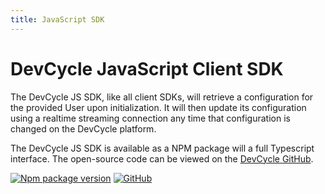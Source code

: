 ```yaml
---
title: JavaScript SDK
---
```



# DevCycle JavaScript Client SDK

The DevCycle JS SDK, like all client SDKs, will retrieve a configuration for the provided User upon initialization. It
will then update its configuration using a realtime streaming connection any time that configuration is changed on the
DevCycle platform.

<CustomDocCardList items={useCurrentSidebarCategory().items} columnWidth={4} />

The DevCycle JS SDK is available as a NPM package will a full Typescript interface. The open-source code can be viewed
on the [DevCycle GitHub](https://github.com/DevCycleHQ/js-sdks/tree/main/sdk/js).

[![Npm package version](https://badgen.net/npm/v/@devcycle/js-client-sdk)](https://www.npmjs.com/package/@devcycle/js-client-sdk)
[![GitHub](https://img.shields.io/github/stars/devcyclehq/js-sdks.svg?style=social&label=Star&maxAge=2592000)](https://github.com/devcyclehq/js-sdks)
